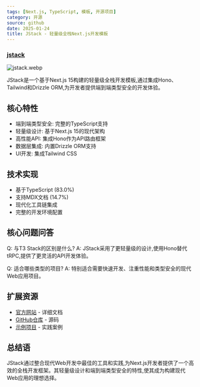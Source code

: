 ```yaml
---
tags: [Next.js, TypeScript, 模板, 开源项目]
category: 开源
source: github
date: 2025-01-24
title: JStack - 轻量级全栈Next.js开发模板
---
```


### [jstack](https://github.com/upstash/jstack)

![jstack.webp](https://img.mengpeng.tech/i/2025/02/07/67a5981b78260.webp)

JStack是一个基于Next.js 15构建的轻量级全栈开发模板,通过集成Hono、Tailwind和Drizzle ORM,为开发者提供端到端类型安全的开发体验。

## 核心特性

- 端到端类型安全: 完整的TypeScript支持
- 轻量级设计: 基于Next.js 15的现代架构
- 高性能API: 集成Hono作为API路由框架
- 数据层集成: 内置Drizzle ORM支持
- UI开发: 集成Tailwind CSS

## 技术实现

- 基于TypeScript (83.0%)
- 支持MDX文档 (14.7%)
- 现代化工具链集成
- 完整的开发环境配置

## 核心问题问答

Q: 与T3 Stack的区别是什么?
A: JStack采用了更轻量级的设计,使用Hono替代tRPC,提供了更灵活的API开发体验。

Q: 适合哪些类型的项目?
A: 特别适合需要快速开发、注重性能和类型安全的现代Web应用项目。

## 扩展资源

- [官方网站](https://jstack.app) - 详细文档
- [GitHub仓库](https://github.com/upstash/jstack) - 源码
- [示例项目](https://jstack.app/examples) - 实践案例

## 总结语

JStack通过整合现代Web开发中最佳的工具和实践,为Next.js开发者提供了一个高效的全栈开发框架。其轻量级设计和端到端类型安全的特性,使其成为构建现代Web应用的理想选择。 